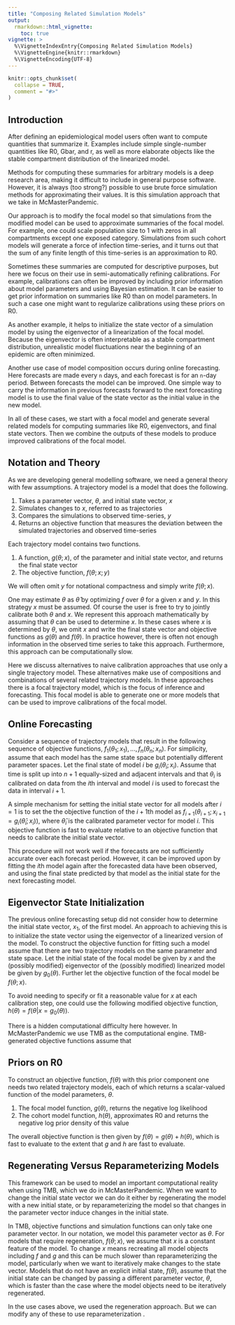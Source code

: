 ```yaml
---
title: "Composing Related Simulation Models"
output: 
  rmarkdown::html_vignette:
    toc: true
vignette: >
  %\VignetteIndexEntry{Composing Related Simulation Models}
  %\VignetteEngine{knitr::rmarkdown}
  %\VignetteEncoding{UTF-8}
---
```


```r
knitr::opts_chunk$set(
  collapse = TRUE,
  comment = "#>"
)
```

## Introduction

After defining an epidemiological model users often want to compute quantities that summarize it. Examples include simple single-number quantities like R0, Gbar, and r, as well as more elaborate objects like the stable compartment distribution of the linearized model. 

Methods for computing these summaries for arbitrary models is a deep research area, making it difficult to include in general purpose software. However, it is always (too strong?) possible to use brute force simulation methods for approximating their values. It is this simulation approach that we take in McMasterPandemic.

Our approach is to modify the focal model so that simulations from the modified model can be used to approximate summaries of the focal model. For example, one could scale population size to 1 with zeros in all compartments except one exposed category. Simulations from such cohort models will generate a force of infection time-series, and it turns out that the sum of any finite length of this time-series is an approximation to R0.

Sometimes these summaries are computed for descriptive purposes, but here we focus on their use in semi-automatically refining calibrations. For example, calibrations can often be improved by including prior information about model parameters and using Bayesian estimation. It can be easier to get prior information on summaries like R0 than on model parameters. In such a case one might want to regularize calibrations using these priors on R0.

As another example, it helps to initialize the state vector of a simulation model by using the eigenvector of a linearization of the focal model. Because the eigenvector is often interpretable as a stable compartment distribution, unrealistic model fluctuations near the beginning of an epidemic are often minimized.

Another use case of model composition occurs during online forecasting. Here forecasts are made every `n` days, and each forecast is for an `n`-day period. Between forecasts the model can be improved. One simple way to carry the information in previous forecasts forward to the next forecasting model is to use the final value of the state vector as the initial value in the new model.

In all of these cases, we start with a focal model and generate several related models for computing summaries like R0, eigenvectors, and final state vectors. Then we combine the outputs of these models to produce improved calibrations of the focal model.

## Notation and Theory

As we are developing general modelling software, we need a general theory with few assumptions. A trajectory model is a model that does the following.

1. Takes a parameter vector, $\theta$, and initial state vector, $x$
2. Simulates changes to $x$, referred to as trajectories
3. Compares the simulations to observed time-series, $y$
4. Returns an objective function that measures the deviation between the simulated trajectories and observed time-series

Each trajectory model contains two functions.

1. A function, $g(\theta; x)$, of the parameter and initial state vector, and returns the final state vector
2. The objective function, $f(\theta; x; y)$

We will often omit $y$ for notational compactness and simply write $f(\theta; x)$. 

One may estimate $\theta$ as $\hat{\theta}$ by optimizing $f$ over $\theta$ for a given $x$ and $y$. In this strategy $x$ must be assumed. Of course the user is free to try to jointly calibrate both $\theta$ and $x$. We represent this approach mathematically by assuming that $\theta$ can be used to determine $x$. In these cases where $x$ is determined by $\theta$, we omit $x$ and write the final state vector and objective functions as $g(\theta)$ and $f(\theta)$. In practice however, there is often not enough information in the observed time series to take this approach. Furthermore, this approach can be computationally slow.

Here we discuss alternatives to naive calibration approaches that use only a single trajectory model. These alternatives make use of compositions and combinations of several related trajectory models. In these approaches there is a focal trajectory model, which is the focus of inference and forecasting. This focal model is able to generate one or more models that can be used to improve calibrations of the focal model.


## Online Forecasting

Consider a sequence of trajectory models that result in the following sequence of objective functions, $f_1(\theta_1;x_1), ..., f_n(\theta_n;x_n)$. For simplicity, assume that each model has the same state space but potentially different parameter spaces. Let the final state of model $i$ be $g_i(\theta_i;x_i)$. Assume that time is split up into $n+1$ equally-sized and adjacent intervals and that $\theta_i$ is calibrated on data from the $i$th interval and model $i$ is used to forecast the data in interval $i+1$.

A simple mechanism for setting the initial state vector for all models after $i = 1$ is to set the the objective function of the $i+1$th model as $f_{i+1}(\theta_{i+1};x_{i+1} = g_i(\hat{\theta}_i;x_i))$, where $\hat{\theta}_i$ is the calibrated parameter vector for model $i$. This objective function is fast to evaluate relative to an objective function that needs to calibrate the initial state vector.

This procedure will not work well if the forecasts are not sufficiently accurate over each forecast period. However, it can be improved upon by fitting the $i$th model again after the forecasted data have been observed, and using the final state predicted by that model as the initial state for the next forecasting model.

## Eigenvector State Initialization

The previous online forecasting setup did not consider how to determine the initial state vector, $x_1$, of the first model. An approach to achieving this is to initialize the state vector using the eigenvector of a linearized version of the model. To construct the objective function for fitting such a model assume that there are two trajectory models on the same parameter and state space. Let the initial state of the focal model be given by $x$ and the (possibly modified) eigenvector of the (possibly modified) linearized model be given by $g_0(\theta)$. Further let the objective function of the focal model be $f(\theta;x)$.

To avoid needing to specify or fit a reasonable value for $x$ at each calibration step, one could use the following modified objective function, $h(\theta) = f(\theta|x = g_0(\theta))$.

There is a hidden computational difficulty here however. In McMasterPandemic we use TMB as the computational engine. TMB-generated objective functions assume that 


## Priors on R0

To construct an objective function, $f(\theta)$ with this prior component one needs two related trajectory models, each of which returns a scalar-valued function of the model parameters, $\theta$.

1. The focal model function, $g(\theta)$, returns the negative log likelihood
2. The cohort model function, $h(\theta)$, approximates R0 and returns the negative log prior density of this value

The overall objective function is then given by $f(\theta) = g(\theta) + h(\theta)$, which is fast to evaluate to the extent that $g$ and $h$ are fast to evaluate.


## Regenerating Versus Reparameterizing Models

This framework can be used to model an important computational reality when using TMB, which we do in McMasterPandemic. When we want to change the initial state vector we can do it either by regenerating the model with a new initial state, or by reparameterizing the model so that changes in the parameter vector induce changes in the initial state.

In TMB, objective functions and simulation functions can only take one parameter vector. In our notation, we model this parameter vector as $\theta$. For models that require regeneration, $f(\theta;x)$, we assume that $x$ is a constant feature of the model. To change $x$ means recreating all model objects including $f$ and $g$ and this can be much slower than reparameterizing the model, particularly when we want to iteratively make changes to the state vector. Models that do not have an explicit initial state, $f(\theta)$, assume that the initial state can be changed by passing a different parameter vector, $\theta$, which is faster than the case where the model objects need to be iteratively regenerated.

In the use cases above, we used the regeneration approach. But we can modify any of these to use reparameterization
.
